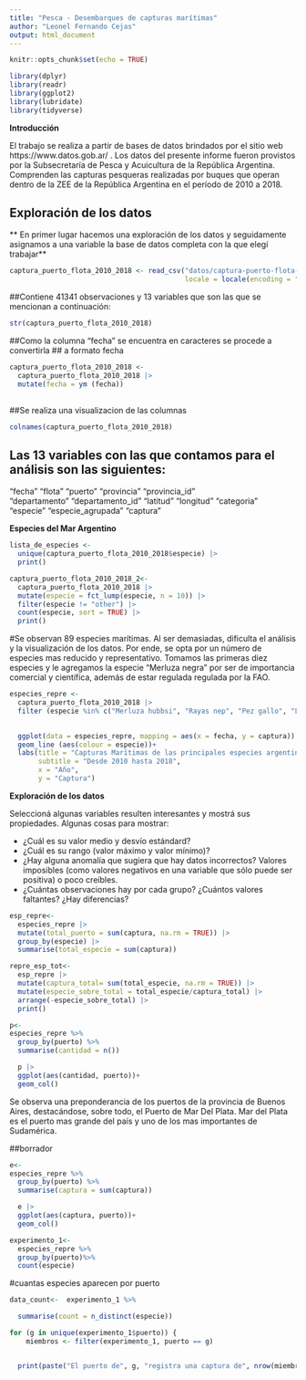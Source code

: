 ```yaml
---
title: "Pesca - Desembarques de capturas marítimas"
author: "Leonel Fernando Cejas"
output: html_document
---
```



```r
knitr::opts_chunk$set(echo = TRUE)

library(dplyr)
library(readr)
library(ggplot2)
library(lubridate)
library(tidyverse)


```

**Introducción**


El trabajo se realiza a partir de bases de datos brindados por el sitio web 
https://www.datos.gob.ar/ . Los datos del presente informe fueron provistos por
la Subsecretaría de Pesca y Acuicultura de la República Argentina.
Comprenden las capturas pesqueras realizadas por buques que operan dentro de la
ZEE de la República Argentina en el período de 2010 a 2018.


## Exploración de los datos

** En primer lugar hacemos una exploración de los datos y seguidamente asignamos 
a una variable la base de datos completa con la que elegí trabajar**


```r
captura_puerto_flota_2010_2018 <- read_csv("datos/captura-puerto-flota-2010-2018.csv", 
                                           locale = locale(encoding = "windows-1252"))
```
##Contiene 41341 observaciones y 13 variables que son las que se mencionan a 
continuación: 


```r
str(captura_puerto_flota_2010_2018)
```
##Como la columna "fecha" se encuentra en caracteres se procede a convertirla
## a formato fecha


```r
captura_puerto_flota_2010_2018 <-
  captura_puerto_flota_2010_2018 |> 
  mutate(fecha = ym (fecha))
  
```


##Se realiza una visualizacion de las columnas


```r
colnames(captura_puerto_flota_2010_2018)
```
## Las 13 variables con las que contamos para el análisis son las siguientes:


"fecha"            "flota"            "puerto"           "provincia"        "provincia_id"    
"departamento"     "departamento_id"  "latitud"          "longitud"         "categoria"       
"especie"          "especie_agrupada" "captura"         

**Especies del Mar Argentino**

```r
lista_de_especies <-
  unique(captura_puerto_flota_2010_2018$especie) |> 
  print()
```

```r
captura_puerto_flota_2010_2018_2<-
  captura_puerto_flota_2010_2018 |> 
  mutate(especie = fct_lump(especie, n = 10)) |> 
  filter(especie != "other") |> 
  count(especie, sort = TRUE) |> 
  print()
```
#Se observan 89 especies marítimas. Al ser demasiadas, dificulta el análisis y
la visualización de los datos. Por ende, se opta por un número de especies
mas reducido y representativo. Tomamos las primeras diez especies y le 
agregamos la especie "Merluza negra" por ser  de importancia comercial
y científica, además de estar regulada regulada por la FAO.


```r
especies_repre <-
  captura_puerto_flota_2010_2018 |> 
  filter (especie %in% c("Merluza hubbsi", "Rayas nep", "Pez gallo", "Lenguados nep", "Pescadilla", "Langostino", "Gatuzo", "Corvina blanca", "Mero","Merluza negra"))
  
```
  

```r

  ggplot(data = especies_repre, mapping = aes(x = fecha, y = captura)) + 
  geom_line (aes(colour = especie))+
  labs(title = "Capturas Marítimas de las principales especies argentinas",
       subtitle = "Desde 2010 hasta 2018",
       x = "Año",
       y = "Captura")
```
**Exploración de los datos**

Seleccioná algunas variables resulten interesantes y mostrá sus propiedades.
Algunas cosas para mostrar:

-   ¿Cuál es su valor medio y desvío estándard?
-   ¿Cuál es su rango (valor máximo y valor mínimo)?
-   ¿Hay alguna anomalía que sugiera que hay datos incorrectos? Valores imposibles (como valores negativos en una variable que sólo puede ser positiva) o poco creíbles.
-   ¿Cuántas observaciones hay por cada grupo? ¿Cuántos valores faltantes? ¿Hay diferencias?


```r
esp_repre<-
  especies_repre |>
  mutate(total_puerto = sum(captura, na.rm = TRUE)) |> 
  group_by(especie) |>
  summarise(total_especie = sum(captura))
```



```r
repre_esp_tot<-
  esp_repre |> 
  mutate(captura_total= sum(total_especie, na.rm = TRUE)) |> 
  mutate(especie_sobre_total = total_especie/captura_total) |> 
  arrange(-especie_sobre_total) |> 
  print()

```


```r
p<-
especies_repre %>% 
  group_by(puerto) %>% 
  summarise(cantidad = n())
```



```r
  p |>
  ggplot(aes(cantidad, puerto))+ 
  geom_col() 
```

Se observa una preponderancia de los puertos de la provincia de Buenos Aires, 
destacándose, sobre todo, el Puerto de Mar Del Plata.
Mar del Plata es el puerto mas grande del país y uno de los mas importantes de 
Sudamérica.

##borrador

```r
e<-
especies_repre %>% 
  group_by(puerto) %>% 
  summarise(captura = sum(captura))
```



```r
  e |>
  ggplot(aes(captura, puerto))+ 
  geom_col() 
```






```r
experimento_1<-
  especies_repre %>%
  group_by(puerto)%>%
  count(especie)
```

#cuantas especies aparecen por puerto

```r
data_count<-  experimento_1 %>%

  summarise(count = n_distinct(especie))
```






```r
for (g in unique(experimento_1$puerto)) {
    miembros <- filter(experimento_1, puerto == g)


  print(paste("El puerto de", g, "registra una captura de", nrow(miembros), "especie/s"))}
```

